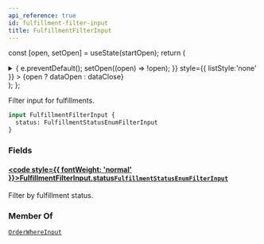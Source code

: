 ```yaml
---
api_reference: true
id: fulfillment-filter-input
title: FulfillmentFilterInput
---
```






const [open, setOpen] = useState(startOpen);
return (
<details {...(open ? { open: true } : {})} className="details" style={{ border:'none', boxShadow:'none', background:'var(--ifm-background-color)' }}>
<summary
onClick={(e) => {
e.preventDefault();
setOpen((open) => !open);
}}
style={{ listStyle:'none' }} >
{open ? dataOpen : dataClose}
</summary>
{open && children}
</details>
);
};

Filter input for fulfillments.

```graphql
input FulfillmentFilterInput {
  status: FulfillmentStatusEnumFilterInput
}
```

### Fields

#### [<code style={{ fontWeight: 'normal' }}>FulfillmentFilterInput.<b>status</b></code>](#)<Bullet />[`FulfillmentStatusEnumFilterInput`](../../../api-reference/orders/inputs/fulfillment-status-enum-filter-input.mdx) <Badge class="badge badge--secondary" text="input"/> <Badge class="badge badge--secondary" text="orders"/>

Filter by fulfillment status.

### Member Of

[`OrderWhereInput`](../../../api-reference/orders/inputs/order-where-input.mdx) <Badge class="badge badge--secondary" text="input"/>
